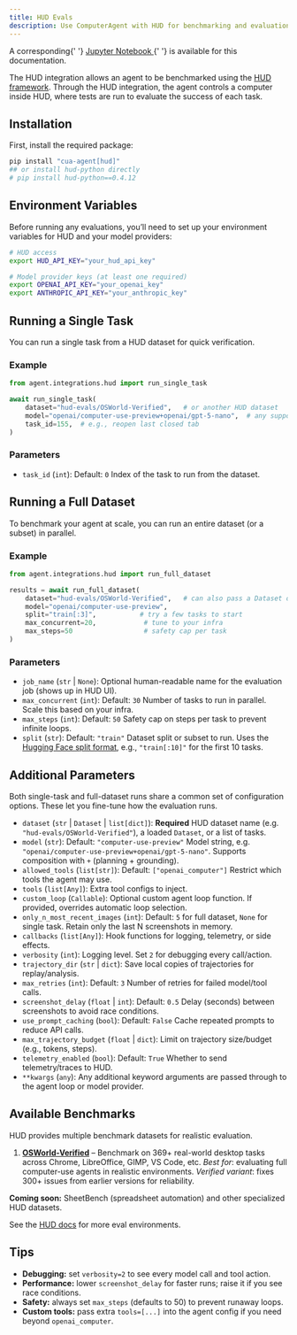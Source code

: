 ```yaml
---
title: HUD Evals
description: Use ComputerAgent with HUD for benchmarking and evaluation
---
```


<Callout>
  A corresponding{' '}
  <a href="https://github.com/trycua/cua/blob/main/notebooks/eval_osworld.ipynb" target="_blank">
    Jupyter Notebook
  </a>{' '}
  is available for this documentation.
</Callout>

The HUD integration allows an agent to be benchmarked using the [HUD framework](https://www.hud.so/). Through the HUD integration, the agent controls a computer inside HUD, where tests are run to evaluate the success of each task.

## Installation

First, install the required package:

```bash
pip install "cua-agent[hud]"
## or install hud-python directly
# pip install hud-python==0.4.12
```

## Environment Variables

Before running any evaluations, you’ll need to set up your environment variables for HUD and your model providers:

```bash
# HUD access
export HUD_API_KEY="your_hud_api_key"

# Model provider keys (at least one required)
export OPENAI_API_KEY="your_openai_key"
export ANTHROPIC_API_KEY="your_anthropic_key"
```

## Running a Single Task

You can run a single task from a HUD dataset for quick verification.

### Example

```python
from agent.integrations.hud import run_single_task

await run_single_task(
    dataset="hud-evals/OSWorld-Verified",   # or another HUD dataset
    model="openai/computer-use-preview+openai/gpt-5-nano",  # any supported model string
    task_id=155,  # e.g., reopen last closed tab
)
```

### Parameters

- `task_id` (`int`): Default: `0`
  Index of the task to run from the dataset.

## Running a Full Dataset

To benchmark your agent at scale, you can run an entire dataset (or a subset) in parallel.

### Example

```python
from agent.integrations.hud import run_full_dataset

results = await run_full_dataset(
    dataset="hud-evals/OSWorld-Verified",   # can also pass a Dataset or list[dict]
    model="openai/computer-use-preview",
    split="train[:3]",           # try a few tasks to start
    max_concurrent=20,            # tune to your infra
    max_steps=50                  # safety cap per task
)
```

### Parameters

- `job_name` (`str` | `None`):
  Optional human-readable name for the evaluation job (shows up in HUD UI).
- `max_concurrent` (`int`): Default: `30`
  Number of tasks to run in parallel. Scale this based on your infra.
- `max_steps` (`int`): Default: `50`
  Safety cap on steps per task to prevent infinite loops.
- `split` (`str`): Default: `"train"`
  Dataset split or subset to run. Uses the [Hugging Face split format](https://huggingface.co/docs/datasets/v1.11.0/splits.html), e.g., `"train[:10]"` for the first 10 tasks.

## Additional Parameters

Both single-task and full-dataset runs share a common set of configuration options. These let you fine-tune how the evaluation runs.

- `dataset` (`str` | `Dataset` | `list[dict]`): **Required**
  HUD dataset name (e.g. `"hud-evals/OSWorld-Verified"`), a loaded `Dataset`, or a list of tasks.
- `model` (`str`): Default: `"computer-use-preview"`
  Model string, e.g. `"openai/computer-use-preview+openai/gpt-5-nano"`. Supports composition with `+` (planning + grounding).
- `allowed_tools` (`list[str]`): Default: `["openai_computer"]`
  Restrict which tools the agent may use.
- `tools` (`list[Any]`):
  Extra tool configs to inject.
- `custom_loop` (`Callable`):
  Optional custom agent loop function. If provided, overrides automatic loop selection.
- `only_n_most_recent_images` (`int`): Default: `5` for full dataset, `None` for single task.
  Retain only the last N screenshots in memory.
- `callbacks` (`list[Any]`):
  Hook functions for logging, telemetry, or side effects.
- `verbosity` (`int`):
  Logging level. Set `2` for debugging every call/action.
- `trajectory_dir` (`str` | `dict`):
  Save local copies of trajectories for replay/analysis.
- `max_retries` (`int`): Default: `3`
  Number of retries for failed model/tool calls.
- `screenshot_delay` (`float` | `int`): Default: `0.5`
  Delay (seconds) between screenshots to avoid race conditions.
- `use_prompt_caching` (`bool`): Default: `False`
  Cache repeated prompts to reduce API calls.
- `max_trajectory_budget` (`float` | `dict`):
  Limit on trajectory size/budget (e.g., tokens, steps).
- `telemetry_enabled` (`bool`): Default: `True`
  Whether to send telemetry/traces to HUD.
- `**kwargs` (`any`):
  Any additional keyword arguments are passed through to the agent loop or model provider.

## Available Benchmarks

HUD provides multiple benchmark datasets for realistic evaluation.

1. **[OSWorld-Verified](/agent-sdk/benchmarks/osworld-verified)** – Benchmark on 369+ real-world desktop tasks across Chrome, LibreOffice, GIMP, VS Code, etc.
   _Best for_: evaluating full computer-use agents in realistic environments.
   _Verified variant_: fixes 300+ issues from earlier versions for reliability.

**Coming soon:** SheetBench (spreadsheet automation) and other specialized HUD datasets.

See the [HUD docs](https://docs.hud.so/environment-creation) for more eval environments.

## Tips

- **Debugging:** set `verbosity=2` to see every model call and tool action.
- **Performance:** lower `screenshot_delay` for faster runs; raise it if you see race conditions.
- **Safety:** always set `max_steps` (defaults to 50) to prevent runaway loops.
- **Custom tools:** pass extra `tools=[...]` into the agent config if you need beyond `openai_computer`.
